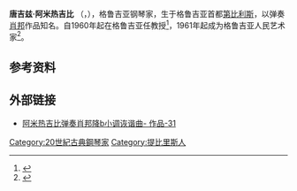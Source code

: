 
'''唐吉兹·阿米热吉比''' （{{lang-ka|'''თენგიზ (გიზი) კონსტანტინეს ძე ამირეჯიბი'''}}，{{bd|1927年|9月30日|2013年|3月9日|catIdx=A阿米热吉比}}），格鲁吉亚钢琴家，生于格鲁吉亚首都[[第比利斯|第比利斯]]，以弹奏[[肖邦|肖邦]]作品知名。自1960年起在格鲁吉亚任教授<ref>{{Cite web |url=http://www.conservatoire.edu.ge/index.php?sec_id=527&lang_id=GEO |title=存档副本 |accessdate=2009-05-12 |archive-date=2019-09-13 |archive-url=https://web.archive.org/web/20190913080635/http://www.conservatoire.edu.ge/index.php?sec_id=527&lang_id=GEO |dead-url=no }}</ref>，1961年起成为格鲁吉亚人民艺术家<ref>{{Cite web |url=http://www.svobodnaya-gruzia.com/culture/?p=91-92%2F03 |title=存档副本 |accessdate=2021-01-17 |archive-date=2019-09-11 |archive-url=https://web.archive.org/web/20190911020855/http://www.svobodnaya-gruzia.com/culture/?p=91-92%2F03 |dead-url=no }}</ref>。

== 参考资料 ==
{{reflist}}

== 外部链接 ==
* [http://www.youtube.com/watch?v=mdq_YDwp2Aw&feature=channel 阿米热吉比弹奏肖邦降b小调诙谐曲- 作品-31]{{Wayback|url=http://www.youtube.com/watch?v=mdq_YDwp2Aw&feature=channel |date=20160924104407 }}

{{authority control}}

{{DEFAULTSORT:Amirejibi, Tengis}}
[[Category:20世紀古典鋼琴家|Category:20世紀古典鋼琴家]]
[[Category:提比里斯人|Category:提比里斯人]]